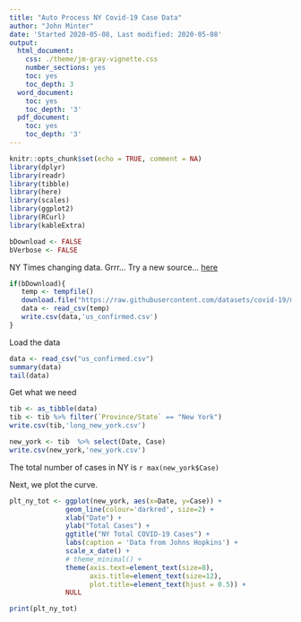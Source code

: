 ```yaml
---
title: "Auto Process NY Covid-19 Case Data"
author: "John Minter"
date: 'Started 2020-05-08, Last modified: 2020-05-08'
output:
  html_document:
    css: ./theme/jm-gray-vignette.css
    number_sections: yes
    toc: yes
    toc_depth: 3
  word_document:
    toc: yes
    toc_depth: '3'
  pdf_document:
    toc: yes
    toc_depth: '3'
---
```


```r
knitr::opts_chunk$set(echo = TRUE, comment = NA)
library(dplyr)
library(readr)
library(tibble)
library(here)
library(scales)
library(ggplot2)
library(RCurl)
library(kableExtra)

bDownload <- FALSE
bVerbose <- FALSE
```

NY Times changing data. Grrr... Try a new source...
[here](https://github.com/datasets/covid-19/blob/master/data/us_confirmed.csv)



```r
if(bDownload){
   temp <- tempfile()
   download.file("https://raw.githubusercontent.com/datasets/covid-19/master/data/us_confirmed.csv",temp)
   data <- read_csv(temp)
   write.csv(data,'us_confirmed.csv')
}
```

Load the data

```r
data <- read_csv("us_confirmed.csv")
summary(data)
tail(data)
```


Get what we need

```r
tib <- as_tibble(data)
tib <- tib %>% filter(`Province/State` == "New York")
write.csv(tib,'long_new_york.csv')

new_york <- tib  %>% select(Date, Case) 
write.csv(new_york,'new_york.csv')
```

The total number of cases in NY is `r max(new_york$Case)`

Next, we plot the curve.

```r
plt_ny_tot <- ggplot(new_york, aes(x=Date, y=Case)) +
              geom_line(colour='darkred', size=2) +
              xlab("Date") +
              ylab("Total Cases") + 
              ggtitle("NY Total COVID-19 Cases") +
              labs(caption = 'Data from Johns Hopkins') +
              scale_x_date() +
              # theme_minimal() +
              theme(axis.text=element_text(size=8),
                    axis.title=element_text(size=12),
                    plot.title=element_text(hjust = 0.5)) +
              NULL

print(plt_ny_tot)
```
